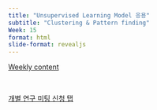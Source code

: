 ```yaml
---
title: "Unsupervised Learning Model 응용"
subtitle: "Clustering & Pattern finding" 
Week: 15
format: html
slide-format: revealjs
---
```


[Weekly content](https://changjunlee.com/teaching/grad_stat/weekly_2/)

<br>

[개별 연구 미팅 신청 탭](https://docs.google.com/spreadsheets/d/1fc825-IgQMe1gbs5sEKhtBOPbYBN3gVCPjgXvXOwXj0/edit?usp=sharing)

<bR>

